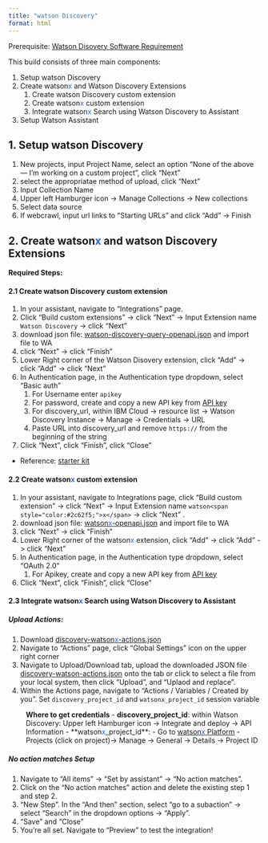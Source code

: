 ```yaml
---
title: "watson Discovery"
format: html
---
```

::: {.callout-warning}
Prerequisite: [Watson Disovery Software Requirement](/environment.html#rag-document-search)
:::

This build consists of three main components:

1. Setup watson Discovery
2. Create watson<span style="color:#2c62f5;">x</span> and Watson Discovery Extensions
    1. Create watson Discovery custom extension
    2. Create watson<span style="color:#2c62f5;">x</span> custom extension
    3. Integrate watson<span style="color:#2c62f5;">x</span> Search using Watson Discovery to Assistant
3. Setup Watson Assistant

## 1. Setup watson Discovery

1. New projects, input Project Name, select an option "None of the above — I’m working on a custom project", click "Next"
2. select the appropriatae method of upload, click "Next"
3. Input Collection Name
4. Upper left Hamburger icon -> Manage Collections -> New collections
5. Select data source
6. If webcrawl, input url links to "Starting URLs" and click "Add" -> Finish

## 2. Create watson<span style="color:#2c62f5;">x</span> and watson Discovery Extensions

**Required Steps:**

#### **2.1 Create watson Discovery custom extension**
1. In your assistant, navigate to "Integrations" page. 
2. Click "Build custom extensions" -> click "Next" -> Input Extension name `Watson Discovery` -> click "Next"
3. download json file: [watson-discovery-query-openapi.json](https://github.com/watson-developer-cloud/assistant-toolkit/blob/master/integrations/extensions/starter-kits/watson-discovery/watson-discovery-query-openapi.json) and import file to WA
4. click "Next" -> click "Finish"
5. Lower Right corner of the Watson Disovery extension, click "Add" -> click "Add" -> click "Next"
6. In Authentication page, in the Authentication type dropdown, select "Basic auth"
    1. For Username enter `apikey`
    2. For password, create and copy a new API key from [API key](https://cloud.ibm.com/iam/apikeys)
    3. For discovery_url, within IBM Cloud -> resource list -> Watson Discovery Instance -> Manage -> Credentials -> URL
    4. Paste URL into discovery_url and remove `https://` from the beginning of the string
7. Click "Next", click "Finish", click "Close"

- Reference: [starter kit](https://github.com/watson-developer-cloud/assistant-toolkit/tree/master/integrations/extensions/starter-kits/watson-discovery)

#### **2.2 Create watson<span style="color:#2c62f5;">x</span> custom extension**
1.  In your assistant, navigate to Integrations page, click "Build custom extension" -> click "Next" -> Input Extension name `watson<span style="color:#2c62f5;">x</span>` -> click "Next" .
2. download json file: [watson<span style="color:#2c62f5;">x</span>-openapi.json](https://github.com/watson-developer-cloud/assistant-toolkit/blob/master/integrations/extensions/starter-kits/language-model-watson<span style="color:#2c62f5;">x</span>/watson<span style="color:#2c62f5;">x</span>-openapi.json) and import file to WA
3. click "Next" -> click "Finish"
4. Lower Right corner of the watson<span style="color:#2c62f5;">x</span> extension, click "Add" -> click "Add" -> click "Next"
5. In Authentication page, in the Authentication type dropdown, select "OAuth 2.0"
    1. For Apikey, create and copy a new API key from [API key](https://cloud.ibm.com/iam/apikeys)
6. Click "Next", click "Finish", click "Close"

#### **2.3 Integrate watson<span style="color:#2c62f5;">x</span> Search using Watson Discovery to Assistant**
##### Upload Actions:
1. Download [discovery-watson<span style="color:#2c62f5;">x</span>-actions.json](https://github.com/watson-developer-cloud/assistant-toolkit/blob/master/integrations/extensions/starter-kits/language-model-conversational-search/discovery-watson<span style="color:#2c62f5;">x</span>-actions.json)
2. Navigate to "Actions" page, click "Global Settings" icon on the upper right corner
3. Navigate to Upload/Download tab, upload the downloaded JSON file [discovery-watson-actions.json](https://github.com/watson-developer-cloud/assistant-toolkit/blob/master/integrations/extensions/starter-kits/language-model-conversational-search/discovery-watson<span style="color:#2c62f5;">x</span>-actions.json) onto the tab or click to select a file from your local system, then click "Upload", and "Uplaod and replace".
4. Within the Actions page, navigate to "Actions / Variables / Created by you". Set `discovery_project_id` and `watsonx_project_id` session variable

<div style="margin-left: 35px;">
::: {.callout-note}
**Where to get credentials**
- **discovery_project_id**: within Watson Discovery: Upper left Hamburger icon -> Integrate and deploy -> API Information
- **watson<span style="color:#2c62f5;">x</span>_project_id**: 
    - Go to [watson<span style="color:#2c62f5;">x</span> Platform](https://dataplatform.cloud.ibm.com/wx/home?context=wx)
    - Projects (click on project)-> Manage -> General -> Details -> Project ID
:::
</div>

##### No action matches Setup
1. Navigate to "All items" -> "Set by assistant" -> "No action matches".
2. Click on the "No action matches" action and delete the existing step 1 and step 2. 
3. "New Step". In the "And then" section, select "go to a subaction"  -> select "Search" in the dropdown options -> "Apply".
4. "Save" and "Close"
5. You're all set. Navigate to "Preview" to test the integration!
